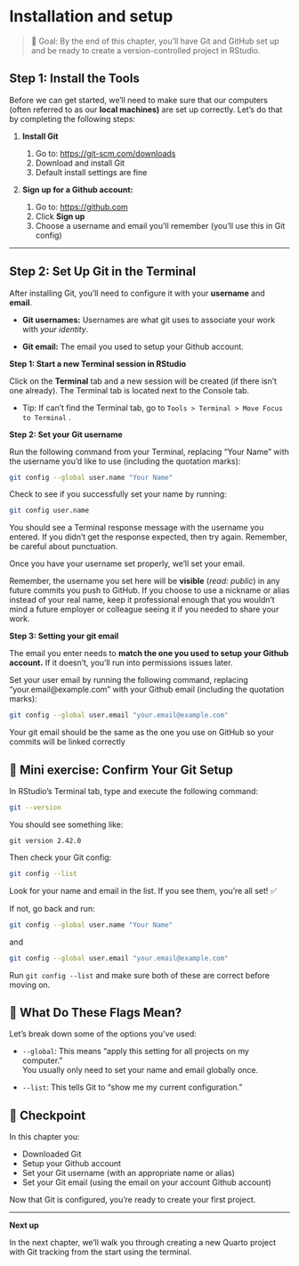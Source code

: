 # Installation and setup

> 🎯 Goal: By the end of this chapter, you'll have Git and GitHub set up and be ready to create a version-controlled project in RStudio.

## Step 1: Install the Tools

Before we can get started, we'll need to make sure that our computers (often referred to as our **local machines)** are set up correctly. Let's do that by completing the following steps:

1.  **Install Git**

    1.  Go to: <https://git-scm.com/downloads>
    2.  Download and install Git
    3.  Default install settings are fine

2.  **Sign up for a Github account:**

    1.  Go to: <https://github.com>
    2.  Click **Sign up**
    3.  Choose a username and email you’ll remember (you’ll use this in Git config)

------------------------------------------------------------------------

## Step 2: Set Up Git in the Terminal

After installing Git, you’ll need to configure it with your **username** and **email**.

-   **Git usernames:** Usernames are what git uses to associate your work with *your identity*.

-   **Git email:** The email you used to setup your Github account.

**Step 1: Start a new Terminal session in RStudio**

Click on the **Terminal** tab and a new session will be created (if there isn’t one already). The Terminal tab is located next to the Console tab.

-   Tip: If can't find the Terminal tab, go to `Tools > Terminal > Move Focus to Terminal` .

**Step 2: Set your Git username**

Run the following command from your Terminal, replacing "Your Name" with the username you'd like to use (including the quotation marks):

``` bash
git config --global user.name "Your Name"
```

Check to see if you successfully set your name by running:

``` bash
git config user.name
```

You should see a Terminal response message with the username you entered. If you didn't get the response expected, then try again. Remember, be careful about punctuation.

Once you have your username set properly, we'll set your email.

::: callout-caution
Remember, the username you set here will be **visible** (*read: public*) in any future commits you push to GitHub. If you choose to use a nickname or alias instead of your real name, keep it professional enough that you wouldn't mind a future employer or colleague seeing it if you needed to share your work.
:::

**Step 3: Setting your git email**

The email you enter needs to **match the one you used to setup your Github account.** If it doesn't, you'll run into permissions issues later.

Set your user email by running the following command, replacing "your.email\@example.com" with your Github email (including the quotation marks):

``` bash
git config --global user.email "your.email@example.com"
```

::: callout-important
Your git email should be the same as the one you use on GitHub so your commits will be linked correctly
:::

## 📝 Mini exercise: Confirm Your Git Setup

In RStudio’s Terminal tab, type and execute the following command:

``` bash
git --version
```

You should see something like:

```         
git version 2.42.0
```

Then check your Git config:

```bash
git config --list
```

Look for your name and email in the list. If you see them, you're all set! ✅

If not, go back and run:

``` bash
git config --global user.name "Your Name"
```
and 

```bash
git config --global user.email "your.email@example.com"
```

Run `git config --list` and make sure both of these are correct before moving on.

## 🧠 What Do These Flags Mean?

Let’s break down some of the options you've used:

-   `--global`: This means “apply this setting for all projects on my computer.”\
    You usually only need to set your name and email globally once.

-   `--list`: This tells Git to “show me my current configuration.”

## 🎯 Checkpoint

In this chapter you:

-   Downloaded Git
-   Setup your Github account
-   Set your Git username (with an appropriate name or alias)
-   Set your Git email (using the email on your account Github account)

Now that Git is configured, you're ready to create your first project.

------------------------------------------------------------------------

**Next up**

In the next chapter, we’ll walk you through creating a new Quarto project with Git tracking from the start using the terminal.
